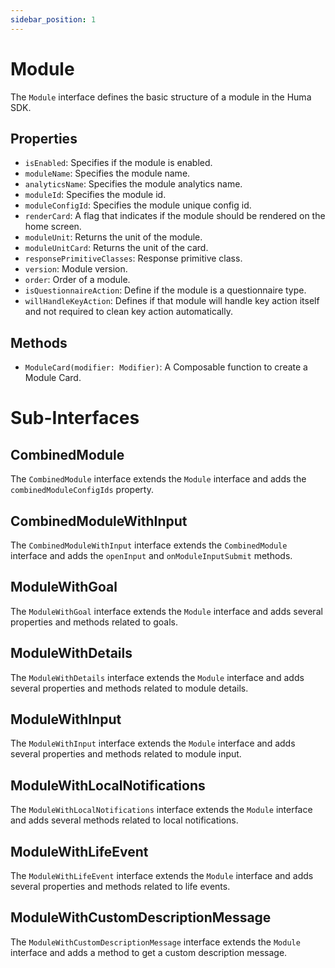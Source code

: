 ```yaml
---
sidebar_position: 1
---
```


# Module

The `Module` interface defines the basic structure of a module in the Huma SDK.

## Properties

- `isEnabled`: Specifies if the module is enabled.
- `moduleName`: Specifies the module name.
- `analyticsName`: Specifies the module analytics name.
- `moduleId`: Specifies the module id.
- `moduleConfigId`: Specifies the module unique config id.
- `renderCard`: A flag that indicates if the module should be rendered on the home screen.
- `moduleUnit`: Returns the unit of the module.
- `moduleUnitCard`: Returns the unit of the card.
- `responsePrimitiveClasses`: Response primitive class.
- `version`: Module version.
- `order`: Order of a module.
- `isQuestionnaireAction`: Define if the module is a questionnaire type.
- `willHandleKeyAction`: Defines if that module will handle key action itself and not required to clean key action automatically.

## Methods

- `ModuleCard(modifier: Modifier)`: A Composable function to create a Module Card.

# Sub-Interfaces

## CombinedModule

The `CombinedModule` interface extends the `Module` interface and adds the `combinedModuleConfigIds` property.

## CombinedModuleWithInput

The `CombinedModuleWithInput` interface extends the `CombinedModule` interface and adds the `openInput` and `onModuleInputSubmit` methods.

## ModuleWithGoal

The `ModuleWithGoal` interface extends the `Module` interface and adds several properties and methods related to goals.

## ModuleWithDetails

The `ModuleWithDetails` interface extends the `Module` interface and adds several properties and methods related to module details.

## ModuleWithInput

The `ModuleWithInput` interface extends the `Module` interface and adds several properties and methods related to module input.

## ModuleWithLocalNotifications

The `ModuleWithLocalNotifications` interface extends the `Module` interface and adds several methods related to local notifications.

## ModuleWithLifeEvent

The `ModuleWithLifeEvent` interface extends the `Module` interface and adds several properties and methods related to life events.

## ModuleWithCustomDescriptionMessage

The `ModuleWithCustomDescriptionMessage` interface extends the `Module` interface and adds a method to get a custom description message.
